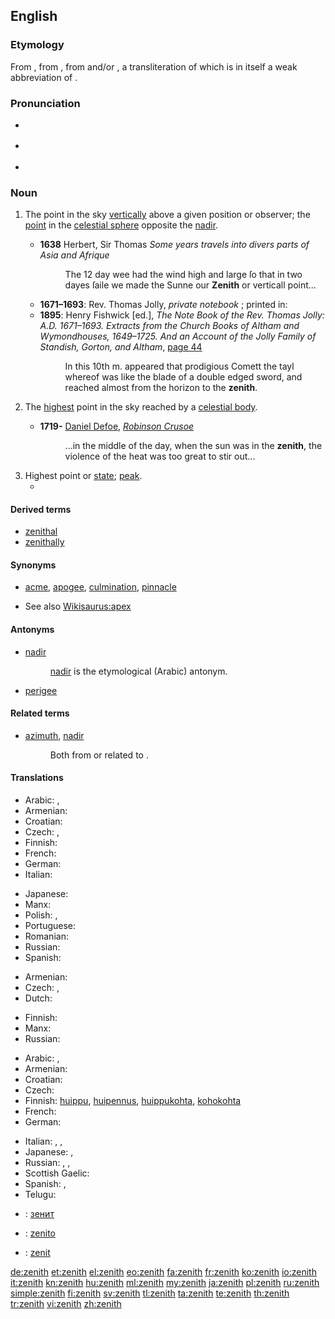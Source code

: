 {{was wotd|2008|November|28}}
==English==
{{wikipedia}}

===Etymology===
From {{etyl|enm|en}} {{term|senith|lang=enm}}, from {{term|cinit|lang=enm}}, from {{etyl|fro|en}} {{term|cenit|lang=fro}} and/or {{etyl|la|en}} {{term|cenit|lang=la}}, a transliteration of {{etyl|ar|en}} {{term|سمت||direction, path|tr=samt|lang=ar|sc=Arab}} which is in itself a weak abbreviation of {{term|سمت الرأس||direction of the head|tr=samt ar-ra's|lang=ar|sc=Arab}}.

===Pronunciation===
* {{a|UK}} {{IPA|/ˈzɛn.ɪθ/}}
* {{a|US}} {{IPA|/ˈzi.nɪθ/}}
* {{audio|en-us-zenith.ogg|Audio (US)}}

===Noun===
{{en-noun}}

# {{astronomy}} The point in the sky [[vertically]] above a given position or observer; the [[point]] in the [[celestial sphere]] opposite the [[nadir]].
#* '''1638''' Herbert, Sir Thomas ''Some years travels into divers parts of Asia and Afrique''
#*: The 12 day wee had the wind high and large ſo that in two dayes ſaile we made the Sunne our '''Zenith''' or verticall point...
#* '''1671–1693''': Rev. Thomas Jolly, ''private notebook'' ; printed in:
#* '''1895''': Henry Fishwick [ed.], ''The Note Book of the Rev. Thomas Jolly: A.D. 1671–1693. Extracts from the Church Books of Altham and Wymondhouses, 1649–1725. And an Account of the Jolly Family of Standish, Gorton, and Altham'', [http://books.google.co.uk/books?ei=L-9bSa-FKYuiyAS3xqmCDA&id=TA71Bp2xMq0C&dq=%22of+christ+and+his+gospell%2C%22&q=zenith&pgis=1#search_anchor page 44]
#*: In this 10th m. appeared that prodigious Comett the tayl whereof was like the blade of a double edged sword, and reached almost from the horizon to the '''zenith'''.
# {{astronomy}} The [[highest]] point in the sky reached by a [[celestial body]].
#* '''1719-''' [[w:Daniel Defoe|Daniel Defoe]], ''[[w:Robinson Crusoe|Robinson Crusoe]]''
#*: ...in the middle of the day, when the sun was in the '''zenith''', the violence of the heat was too great to stir out...
# Highest point or [[state]]; [[peak]].
#* {{quote-book
|page=173
|year=1900
|author=William Beckford
|title=The History of the Caliph Vathek
|url=http://books.google.com/books?id=KnArAAAAMAAJ
|passage="There for a while I enjoyed myself in the '''zenith''' of glory and pleasure."}}

====Derived terms====
* [[zenithal]]
* [[zenithally]]

====Synonyms====
* {{sense|highest point or state}} [[acme]], [[apogee]], [[culmination]], [[pinnacle]]
* See also [[Wikisaurus:apex]]

====Antonyms====
* [[nadir]]
*: [[nadir]] is the etymological (Arabic) antonym.
* [[perigee]]

====Related terms====
* [[azimuth]], [[nadir]]
*: Both from or related to {{term|سمت|السمت|direction|tr=as-samt|lang=ar|sc=Arab}}.

====Translations====
{{trans-top|astronomy: point vertically above a position or observer}}
* Arabic: {{t|ar|سَمْت}}, {{t|ar|ذروة}}
* Armenian: {{t-|hy|զենիթ|tr=zenit'}}
* Croatian: {{t-|hr|zenit|m}}
* Czech: {{t+|cs|nadhlavník|m}}, {{t+|cs|zenit|m}}
* Finnish: {{t-|fi|zeniitti}}
* French: {{t+|fr|zénith|m}}
* German: {{t+|de|Zenit|m}}
* Italian: {{t-|it|zenit|m}}
{{trans-mid}}
* Japanese: {{t|ja|天頂|tr=tenchō}}
* Manx: {{t|gv|ard-niau}}
* Polish: {{t+|pl|zenit|m}}, {{t-|pl|apogeum|n}}
* Portuguese: {{t+|pt|zênite|m}}
* Romanian: {{t+|ro|dric|m|tr=drik}}
* Russian: {{t+|ru|зенит|m|tr=zenít}}
* Spanish: {{t+|es|cenit|m}}
{{trans-bottom}}

{{trans-top|astronomy: highest point reached by a celestial body}}
* Armenian: {{t-|hy|զենիթ|tr=zenit'}}
* Czech: {{t+|cs|nadhlavník|m}}, {{t+|cs|zenit|m}}
* Dutch: {{t+|nl|zenit|n}}
{{trans-mid}}
* Finnish: {{t|fi|lakipiste}}
* Manx: {{t|gv|ard-niau}}
* Russian: {{t+|ru|зенит|m|tr=zenít}}
{{trans-bottom}}

{{trans-top|highest point or state; peak}}
* Arabic: {{t|ar|سَمْت}}, {{t|ar|ذروة}}
* Armenian: {{t-|hy|զենիթ|tr=zenit'}}
* Croatian: {{t-|hr|zenit|m}}
* Czech: {{t+|cs|zenit|m}}
* Finnish: [[huippu]], [[huipennus]], [[huippukohta]], [[kohokohta]]
* French: {{t+|fr|zénith|m}}
* German: {{t+|de|Zenit|m}}
{{trans-mid}}
* Italian: {{t-|it|zenit|m}}, {{t+|it|culmine|m}}, {{t+|it|apice|m}}
* Japanese: {{t-|ja|頂点|tr=chōten}}, {{t|ja|絶頂|tr=zecchō}}
* Russian: {{t+|ru|зенит|tr=zenít|m}}, {{t|ru|расцвет|m}}, {{l|ru|высшый|высшая}} {{t|ru|точка|f}}
* Scottish Gaelic: {{t-|gd|bàrr|m|xs=Scottish Gaelic}}
* Spanish: {{t-|es|apogeo|m}}, {{t+|es|cenit|m}}
* Telugu: {{t|te|స్వర్గము|tr=swargamu|sc=Telu}}
{{trans-bottom}}

{{checktrans-top}}
* {{ttbc|bg}}: [[зенит]] {{m}}
* {{ttbc|eo}}: [[zenito]]
* {{ttbc|ia}}: [[zenit]]
{{trans-bottom}}

[[de:zenith]]
[[et:zenith]]
[[el:zenith]]
[[eo:zenith]]
[[fa:zenith]]
[[fr:zenith]]
[[ko:zenith]]
[[io:zenith]]
[[it:zenith]]
[[kn:zenith]]
[[hu:zenith]]
[[ml:zenith]]
[[my:zenith]]
[[ja:zenith]]
[[pl:zenith]]
[[ru:zenith]]
[[simple:zenith]]
[[fi:zenith]]
[[sv:zenith]]
[[tl:zenith]]
[[ta:zenith]]
[[te:zenith]]
[[th:zenith]]
[[tr:zenith]]
[[vi:zenith]]
[[zh:zenith]]